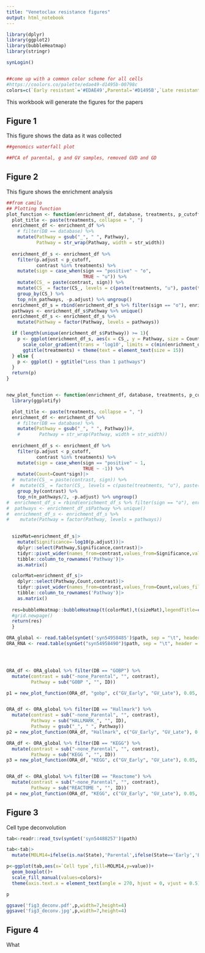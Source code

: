 ```yaml
---
title: "Venetoclax resistance figures"
output: html_notebook
---
```




```r
library(dplyr)
library(ggplot2)
library(bubbleHeatmap)
library(stringr)

synLogin()


##come up with a common color scheme for all cells
#https://coolors.co/palette/edae49-d1495b-00798c
colors=c(`Early resistant`='#EDAE49',Parental='#D1495B',`Late resistant`='#00798C')

```

This workbook will generate the figures for the papers


## Figure 1
This figure shows the data as it was collected 

```r

##genomics waterfall plot

##PCA of parental, g and GV samples, removed GVD and GD


```

## Figure 2

This figure shows the enrichment analysis

```r

##from camilo
## Plotting function
plot_function <- function(enrichment_df, database, treatments, p_cutoff, n_pathways, str_width = 40){
  plot_title <- paste(treatments, collapse = ", ")
  enrichment_df <- enrichment_df %>%
    # filter(DB == database) %>%
    mutate(Pathway = gsub("_", " ", Pathway),
           Pathway = str_wrap(Pathway, width = str_width))
  
  enrichment_df_s <- enrichment_df %>%
    filter(p.adjust < p_cutoff,
           contrast %in% treatments) %>%
    mutate(sign = case_when(sign == "positive" ~ "o",
                            TRUE ~ "u")) %>%
    mutate(CS_ = paste(contrast, sign)) %>%
    mutate(CS_ = factor(CS_, levels = c(paste(treatments, "u"), paste(treatments, "o")))) %>%
    group_by(CS_) %>%
    top_n(n_pathways, -p.adjust) %>% ungroup()
  enrichment_df_s = rbind(enrichment_df_s %>% filter(sign == "o"), enrichment_df_s %>% filter(sign == "u"))
  pathways <- enrichment_df_s$Pathway %>% unique() 
  enrichment_df_s <- enrichment_df_s %>%
    mutate(Pathway = factor(Pathway, levels = pathways))

  if (length(unique(enrichment_df_s$Pathway)) >= 1){
    p <- ggplot(enrichment_df_s, aes(x = CS_, y = Pathway, size = Count, color = p.adjust)) + geom_point() + 
      scale_color_gradient(trans = 'log10', limits = c(min(enrichment_df_s$p.adjust),p_cutoff), low = "red", high = "blue") + 
      ggtitle(treatments) + theme(text = element_text(size = 15))
  } else {
    p <- ggplot() + ggtitle("Less than 1 pathways")
  }
  return(p)
}


new_plot_function <- function(enrichment_df, database, treatments, p_cutoff, n_pathways, str_width = 40){
  library(ggplotify)

  plot_title <- paste(treatments, collapse = ", ")
  enrichment_df <- enrichment_df %>%
    # filter(DB == database) %>%
    mutate(Pathway = gsub("_", " ", Pathway))#,
    #       Pathway = str_wrap(Pathway, width = str_width))
  
  enrichment_df_s <- enrichment_df %>%
    filter(p.adjust < p_cutoff,
           contrast %in% treatments) %>%
    mutate(sign = case_when(sign == "positive" ~ 1,
                            TRUE ~ -1)) %>%
    mutate(Count=Count*sign)|>
  #  mutate(CS_ = paste(contrast, sign)) %>%
  #  mutate(CS_ = factor(CS_, levels = c(paste(treatments, "u"), paste(treatments, "o")))) %>%
    group_by(contrast) %>%
    top_n(n_pathways/2, -p.adjust) %>% ungroup()
#  enrichment_df_s = rbind(enrichment_df_s %>% filter(sign == "o"), enrichment_df_s %>% filter(sign == "u"))
#  pathways <- enrichment_df_s$Pathway %>% unique() 
#  enrichment_df_s <- enrichment_df_s %>%
#    mutate(Pathway = factor(Pathway, levels = pathways))
  

  sizeMat=enrichment_df_s|>
    mutate(Significance=-log10(p.adjust))|>
    dplyr::select(Pathway,Significance,contrast)|>
    tidyr::pivot_wider(names_from=contrast,values_from=Significance,values_fill=0)|>
    tibble::column_to_rownames('Pathway')|>
    as.matrix()

  colorMat=enrichment_df_s|>
    dplyr::select(Pathway,Count,contrast)|>
    tidyr::pivot_wider(names_from=contrast,values_from=Count,values_fill=0)|>
    tibble::column_to_rownames('Pathway')|>
    as.matrix()
  
  res=bubbleHeatmap::bubbleHeatmap(t(colorMat),t(sizeMat),legendTitle=c('-log10 adj p-value','Count'))
  #grid.newpage()
  return(res)
  }


```


```r

ORA_global <- read.table(synGet('syn54958485')$path, sep = "\t", header = T)
ORA_RNA <- read.table(synGet("syn54958490")$path, sep = "\t", header = T)




ORA_df <- ORA_global %>% filter(DB == "GOBP") %>%
  mutate(contrast = sub("-none_Parental", "", contrast),
         Pathway = sub("GOBP ", "", ID))

p1 = new_plot_function(ORA_df, "gobp", c("GV_Early", "GV_Late"), 0.05, 40,50)


ORA_df <- ORA_global %>% filter(DB == "Hallmark") %>%
  mutate(contrast = sub("-none_Parental", "", contrast),
         Pathway = sub("HALLMARK_", "", ID),
         Pathway = gsub("_", " ", Pathway))
p2 = new_plot_function(ORA_df, "Hallmark", c("GV_Early", "GV_Late"), 0.2, 40,50)

ORA_df <- ORA_global %>% filter(DB == "KEGG") %>%
  mutate(contrast = sub("-none_Parental", "", contrast),
         Pathway = sub("KEGG ", "", ID))
p3 = new_plot_function(ORA_df, "KEGG", c("GV_Early", "GV_Late"), 0.05, 40,50)


ORA_df <- ORA_global %>% filter(DB == "Reactome") %>%
  mutate(contrast = sub("-none_Parental", "", contrast),
         Pathway = sub("REACTOME ", "", ID))
p4 = new_plot_function(ORA_df, "KEGG", c("GV_Early", "GV_Late"), 0.05, 40,50)


```

## Figure 3 

Cell type deconvolution

```r
tab<-readr::read_tsv(synGet('syn54488257')$path)

tab<-tab|>
  mutate(MOLM14=ifelse(is.na(State),'Parental',ifelse(State=='Early','Early resistant','Late resistant')))

p<-ggplot(tab,aes(x=`Cell type`,fill=MOLM14,y=value))+
  geom_boxplot()+
  scale_fill_manual(values=colors)+
  theme(axis.text.x = element_text(angle = 270, hjust = 0, vjust = 0.5))

p

ggsave('fig3_deconv.pdf',p,width=7,height=4)
ggsave('fig3_deconv.jpg',p,width=7,height=4)

```


## Figure 4

What    

